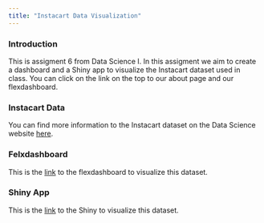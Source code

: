 ```yaml
---
title: "Instacart Data Visualization"
---
```


### Introduction

This is assigment 6 from Data Science I. In this assigment we aim to create a dashboard and a Shiny app to visualize the Instacart dataset used in class. You can click on the link on the top to our about page and our flexdashboard. 

### Instacart Data

You can find more information to the Instacart dataset on the Data Science website [here](http://jeffgoldsmith.com/DSI/dataset_instacart.html).

### Felxdashboard

This is the [link]() to the flexdashboard to visualize this dataset.

### Shiny App

This is the [link]() to the Shiny to visualize this dataset.
